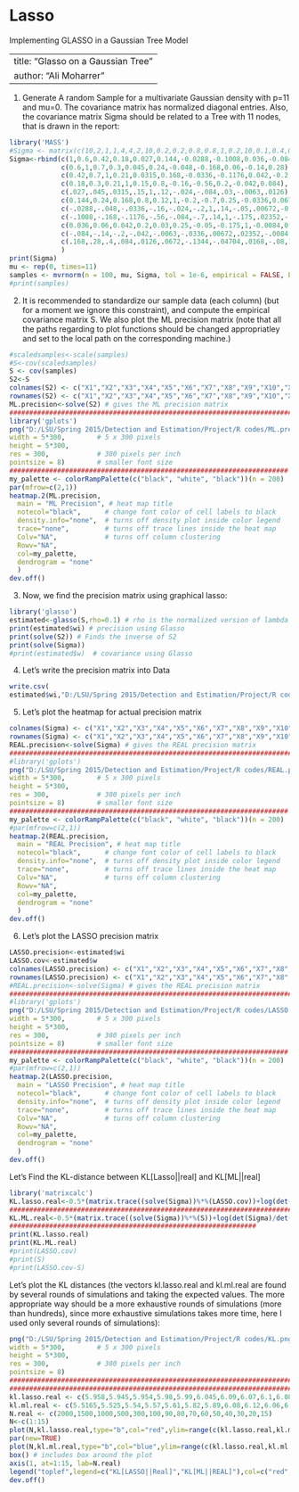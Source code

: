 # Lasso
Implementing GLASSO in a Gaussian Tree Model

---
title: "Glasso on a Gaussian Tree"
author: "Ali Moharrer"
---

1. Generate A random Sample for a multivariate Gaussian density with p=11 and mu=0. The covariance matrix has normalized diagonal entries. Also, the covariance matrix Sigma should be related to a Tree with 11 nodes, that is drawn in the report: 

```r
library('MASS')
#Sigma <- matrix(c(10,2,1,1,4,4,2,10,0.2,0.2,0.8,0.8,1,0.2,10,0.1,0.4,0.4,1,0.2,0.1,10,0.4,0.4,4,0.8,0.4,0.4,10,1.6,4,0.8,0.4,0.4,1.6,10),nrow=6)
Sigma<-rbind(c(1,0.6,0.42,0.18,0.027,0.144,-0.0288,-0.1008,0.036,-0.084,0.168),
             c(0.6,1,0.7,0.3,0.045,0.24,-0.048,-0.168,0.06,-0.14,0.28),
             c(0.42,0.7,1,0.21,0.0315,0.168,-0.0336,-0.1176,0.042,-0.2,0.4),
             c(0.18,0.3,0.21,1,0.15,0.8,-0.16,-0.56,0.2,-0.042,0.084),
             c(.027,.045,.0315,.15,1,.12,-.024,-.084,.03,-.0063,.0126),
             c(0.144,0.24,0.168,0.8,0.12,1,-0.2,-0.7,0.25,-0.0336,0.0672),
             c(-.0288,-.048,-.0336,-.16,-.024,-.2,1,.14,-.05,.00672,-0.1344),
             c(-.1008,-.168,-.1176,-.56,-.084,-.7,.14,1,-.175,.02352,-.04704),
             c(0.036,0.06,0.042,0.2,0.03,0.25,-0.05,-0.175,1,-0.0084,0.0168),
             c(-.084,-.14,-.2,-.042,-.0063,-.0336,.00672,.02352,-.0084,1,-.08),
             c(.168,.28,.4,.084,.0126,.0672,-.1344,-.04704,.0168,-.08,1)       
             )
print(Sigma)
mu <- rep(0, times=11)
samples <- mvrnorm(n = 100, mu, Sigma, tol = 1e-6, empirical = FALSE, EISPACK = FALSE)
#print(samples)
```

2. It is recommended to standardize our sample data (each column) (but for a moment we ignore this constraint), and compute the empirical covariance matrix S. We also plot the ML precision matrix (note that all the paths regarding to plot functions should be changed appropriatley and set to the local path on the corresponding machine.)

```r
#scaledsamples<-scale(samples)
#S<-cov(scaledsamples)
S <- cov(samples)
S2<-S
colnames(S2) <- c("X1","X2","X3","X4","X5","X6","X7","X8","X9","X10","X11")
rownames(S2) <- c("X1","X2","X3","X4","X5","X6","X7","X8","X9","X10","X11")
ML.precision<-solve(S2) # gives the ML precision matrix
#######################################################################
library('gplots')
png("D:/LSU/Spring 2015/Detection and Estimation/Project/R codes/ML.precision.png",    # create PNG for the heat map        
width = 5*300,        # 5 x 300 pixels
height = 5*300,
res = 300,            # 300 pixels per inch
pointsize = 8)        # smaller font size
######################################################################
my_palette <- colorRampPalette(c("black", "white", "black"))(n = 200)
par(mfrow=c(2,1))
heatmap.2(ML.precision,
  main = "ML Precision", # heat map title
  notecol="black",      # change font color of cell labels to black
  density.info="none",  # turns off density plot inside color legend
  trace="none",         # turns off trace lines inside the heat map
  Colv="NA",            # turns off column clustering
  Rowv="NA",
  col=my_palette,
  dendrogram = "none"
  )
dev.off()
```

3. Now, we find the precision matrix using graphical lasso:

```r
library('glasso')
estimated<-glasso(S,rho=0.1) # rho is the normalized version of lambda
print(estimated$wi) # precision using Glasso
print(solve(S2)) # Finds the inverse of S2
print(solve(Sigma))
#print(estimated$w)  # covariance using Glasso
```

4. Let's write the precision matrix into Data

```r
write.csv(
estimated$wi,"D:/LSU/Spring 2015/Detection and Estimation/Project/R codes/Lasso.precision.csv",row.names=FALSE)

```

5. Let's plot the heatmap for actual precision matrix

```r

colnames(Sigma) <- c("X1","X2","X3","X4","X5","X6","X7","X8","X9","X10","X11")
rownames(Sigma) <- c("X1","X2","X3","X4","X5","X6","X7","X8","X9","X10","X11")
REAL.precision<-solve(Sigma) # gives the REAL precision matrix
#######################################################################
#library('gplots')
png("D:/LSU/Spring 2015/Detection and Estimation/Project/R codes/REAL.precision.png",    # create PNG for the heat map        
width = 5*300,        # 5 x 300 pixels
height = 5*300,
res = 300,            # 300 pixels per inch
pointsize = 8)        # smaller font size
######################################################################
my_palette <- colorRampPalette(c("black", "white", "black"))(n = 200)
#par(mfrow=c(2,1))
heatmap.2(REAL.precision,
  main = "REAL Precision", # heat map title
  notecol="black",      # change font color of cell labels to black
  density.info="none",  # turns off density plot inside color legend
  trace="none",         # turns off trace lines inside the heat map
  Colv="NA",            # turns off column clustering
  Rowv="NA",
  col=my_palette,
  dendrogram = "none"
  )
dev.off()
```


6. Let's plot the LASSO precision matrix

```r

LASSO.precision<-estimated$wi
LASSO.cov<-estimated$w
colnames(LASSO.precision) <- c("X1","X2","X3","X4","X5","X6","X7","X8","X9","X10","X11")
rownames(LASSO.precision) <- c("X1","X2","X3","X4","X5","X6","X7","X8","X9","X10","X11")
#REAL.precision<-solve(Sigma) # gives the REAL precision matrix
#######################################################################
#library('gplots')
png("D:/LSU/Spring 2015/Detection and Estimation/Project/R codes/LASSO.precision.png",    # create PNG for the heat map        
width = 5*300,        # 5 x 300 pixels
height = 5*300,
res = 300,            # 300 pixels per inch
pointsize = 8)        # smaller font size
######################################################################
my_palette <- colorRampPalette(c("black", "white", "black"))(n = 200)
#par(mfrow=c(2,1))
heatmap.2(LASSO.precision,
  main = "LASSO Precision", # heat map title
  notecol="black",      # change font color of cell labels to black
  density.info="none",  # turns off density plot inside color legend
  trace="none",         # turns off trace lines inside the heat map
  Colv="NA",            # turns off column clustering
  Rowv="NA",
  col=my_palette,
  dendrogram = "none"
  )
dev.off()

```


Let's Find the KL-distance between KL[Lasso||real] and KL[ML||real]

```r
library('matrixcalc')
KL.lasso.real<-0.5*(matrix.trace((solve(Sigma))%*%(LASSO.cov))+log(det(Sigma)/det(LASSO.cov)))
##############################################################################
KL.ML.real<-0.5*(matrix.trace((solve(Sigma))%*%(S))+log(det(Sigma)/det(S)))
##############################################################
print(KL.lasso.real)
print(KL.ML.real)
#print(LASSO.cov)
#print(S)
#print(LASSO.cov-S)
```


Let's plot the KL distances (the vectors kl.lasso.real and kl.ml.real are found by several rounds of simulations and taking the expected values. The more appropriate way should be a more exhaustive rounds of simulations (more than hundreds), since more exhaustive simulations takes more time, here I used only several rounds of simulations):

```r
png("D:/LSU/Spring 2015/Detection and Estimation/Project/R codes/KL.png",    # create PNG for the heat map        
width = 5*300,        # 5 x 300 pixels
height = 5*300,
res = 300,            # 300 pixels per inch
pointsize = 8) 
#########################################################################
########################################################################
kl.lasso.real <- c(5.958,5.945,5.954,5.98,5.99,6.045,6.09,6.07,6.1,6.08,6.1,6.06,6.23,6.23,6.33)
kl.ml.real <- c(5.5165,5.525,5.54,5.57,5.61,5.82,5.89,6.08,6.12,6.06,6.22,6.42,6.96,7.43,8.05)
N.real <- c(2000,1500,1000,500,300,100,90,80,70,60,50,40,30,20,15)
N<-c(1:15)
plot(N,kl.lasso.real,type="b",col="red",ylim=range(c(kl.lasso.real,kl.ml.real)),ann=FALSE,xaxt='n')
par(new=TRUE)
plot(N,kl.ml.real,type="b",col="blue",ylim=range(c(kl.lasso.real,kl.ml.real)),axes=FALSE,main="Performance Analysis of LASSO vs. ML",xlab="Number of Samples(N)",ylab="KL Distance: KL(LASSO/ML||True Covariance)")
box() # includes box around the plot
axis(1, at=1:15, lab=N.real)
legend("toplef",legend=c("KL[LASSO||Real]","KL[ML||REAL]"),col=c("red","blue"),lty=c(1,1))
dev.off()
```
